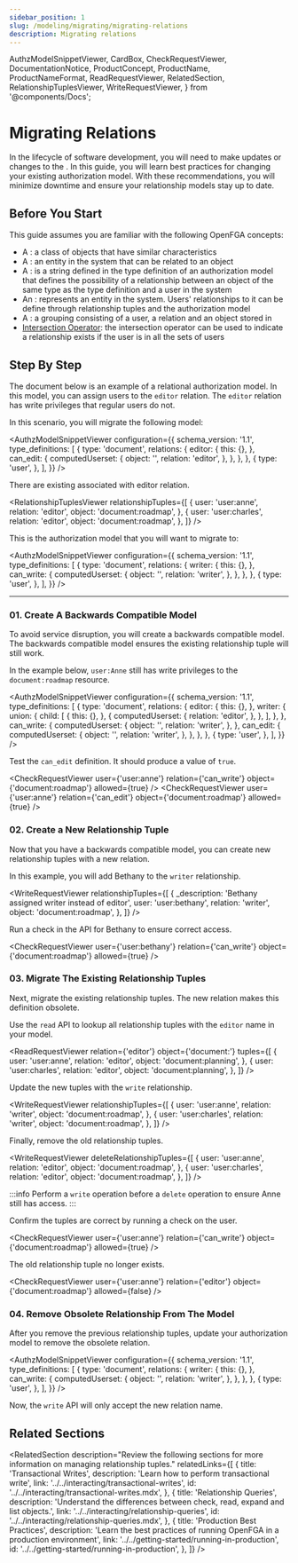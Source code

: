 ```yaml
---
sidebar_position: 1
slug: /modeling/migrating/migrating-relations
description: Migrating relations
---
```


  AuthzModelSnippetViewer,
  CardBox,
  CheckRequestViewer,
  DocumentationNotice,
  ProductConcept,
  ProductName,
  ProductNameFormat,
  ReadRequestViewer,
  RelatedSection,
  RelationshipTuplesViewer,
  WriteRequestViewer,
} from '@components/Docs';

# Migrating Relations

<DocumentationNotice />

In the lifecycle of software development, you will need to make updates or changes to the <ProductConcept section="what-is-an-authorization-model" linkName="authorization model" />. In this guide, you will learn best practices for changing your existing authorization model. With these recommendations, you will minimize downtime and ensure your relationship models stay up to date.

## Before You Start

This guide assumes you are familiar with the following OpenFGA concepts:

- A <ProductConcept section="what-is-a-type" linkName="Type" />: a class of objects that have similar characteristics
- A <ProductConcept section="what-is-a-user" linkName="User" />: an entity in the system that can be related to an object
- A <ProductConcept section="what-is-a-relation" linkName="Relation" />: is a string defined in the type definition of an authorization model that defines the possibility of a relationship between an object of the same type as the type definition and a user in the system
- An <ProductConcept section="what-is-an-object" linkName="Object" />: represents an entity in the system. Users' relationships to it can be define through relationship tuples and the authorization model
- A <ProductConcept section="what-is-a-relationship-tuple" linkName="Relationship Tuple" />: a grouping consisting of a user, a relation and an object stored in <ProductName format={ProductNameFormat.ShortForm} />
- [Intersection Operator](../../configuration-language.mdx#the-intersection-operator): the intersection operator can be used to indicate a relationship exists if the user is in all the sets of users

## Step By Step

The document below is an example of a relational authorization model. In this model, you can assign users to the `editor` relation. The `editor` relation has write privileges that regular users do not.

In this scenario, you will migrate the following model:

<AuthzModelSnippetViewer
  configuration={{
    schema_version: '1.1',
    type_definitions: [
      {
        type: 'document',
        relations: {
          editor: {
            this: {},
          },
          can_edit: {
            computedUserset: {
              object: '',
              relation: 'editor',
            },
          },
        },
      },
      {
        type: 'user',
      },
    ],
  }}
/>

There are existing <ProductConcept section="what-is-a-relationship-tuple" linkName="relationship tuples" /> associated with editor relation.

<RelationshipTuplesViewer
  relationshipTuples={[
    {
      user: 'user:anne',
      relation: 'editor',
      object: 'document:roadmap',
    },
    {
      user: 'user:charles',
      relation: 'editor',
      object: 'document:roadmap',
    },
  ]}
/>

This is the authorization model that you will want to migrate to:

<AuthzModelSnippetViewer
  configuration={{
    schema_version: '1.1',
    type_definitions: [
      {
        type: 'document',
        relations: {
          writer: {
            this: {},
          },
          can_write: {
            computedUserset: {
              object: '',
              relation: 'writer',
            },
          },
        },
      },
      {
        type: 'user',
      },
    ],
  }}
/>

<hr />

### 01. Create A Backwards Compatible Model

To avoid service disruption, you will create a backwards compatible model. The backwards compatible model ensures the existing relationship tuple will still work.

In the example below, `user:Anne` still has write privileges to the `document:roadmap` resource.

<AuthzModelSnippetViewer
  configuration={{
    schema_version: '1.1',
    type_definitions: [
      {
        type: 'document',
        relations: {
          editor: {
            this: {},
          },
          writer: {
            union: {
              child: [
                {
                  this: {},
                },
                {
                  computedUserset: {
                    relation: 'editor',
                  },
                },
              ],
            },
          },
          can_write: {
            computedUserset: {
              object: '',
              relation: 'writer',
            },
          },
          can_edit: {
            computedUserset: {
              object: '',
              relation: 'writer',
            },
          },
        },
      },
      {
        type: 'user',
      },
    ],
  }}
/>

Test the `can_edit` definition. It should produce a value of `true`.

<CheckRequestViewer user={'user:anne'} relation={'can_write'} object={'document:roadmap'} allowed={true} />
<CheckRequestViewer user={'user:anne'} relation={'can_edit'} object={'document:roadmap'} allowed={true} />

### 02. Create a New Relationship Tuple

Now that you have a backwards compatible model, you can create new relationship tuples with a new relation.

In this example, you will add Bethany to the `writer` relationship.

<WriteRequestViewer
  relationshipTuples={[
    {
      _description: 'Bethany assigned writer instead of editor',
      user: 'user:bethany',
      relation: 'writer',
      object: 'document:roadmap',
    },
  ]}
/>

Run a check in the API for Bethany to ensure correct access.

<CheckRequestViewer user={'user:bethany'} relation={'can_write'} object={'document:roadmap'} allowed={true} />

### 03. Migrate The Existing Relationship Tuples

Next, migrate the existing relationship tuples. The new relation makes this definition obsolete.

Use the `read` API to lookup all relationship tuples with the `editor` name in your model.

<ReadRequestViewer
  relation={'editor'}
  object={'document:'}
  tuples={[
    {
      user: 'user:anne',
      relation: 'editor',
      object: 'document:planning',
    },
    {
      user: 'user:charles',
      relation: 'editor',
      object: 'document:planning',
    },
  ]}
/>

Update the new tuples with the `write` relationship.

<WriteRequestViewer
  relationshipTuples={[
    {
      user: 'user:anne',
      relation: 'writer',
      object: 'document:roadmap',
    },
    {
      user: 'user:charles',
      relation: 'writer',
      object: 'document:roadmap',
    },
  ]}
/>

Finally, remove the old relationship tuples.

<WriteRequestViewer
  deleteRelationshipTuples={[
    {
      user: 'user:anne',
      relation: 'editor',
      object: 'document:roadmap',
    },
    {
      user: 'user:charles',
      relation: 'editor',
      object: 'document:roadmap',
    },
  ]}
/>

:::info
Perform a `write` operation before a `delete` operation to ensure Anne still has access.
:::

Confirm the tuples are correct by running a check on the user.

<CheckRequestViewer user={'user:anne'} relation={'can_write'} object={'document:roadmap'} allowed={true} />

The old relationship tuple no longer exists.

<CheckRequestViewer user={'user:anne'} relation={'editor'} object={'document:roadmap'} allowed={false} />

### 04. Remove Obsolete Relationship From The Model

After you remove the previous relationship tuples, update your authorization model to remove the obsolete relation.

<AuthzModelSnippetViewer
  configuration={{
    schema_version: '1.1',
    type_definitions: [
      {
        type: 'document',
        relations: {
          writer: {
            this: {},
          },
          can_write: {
            computedUserset: {
              object: '',
              relation: 'writer',
            },
          },
        },
      },
      {
        type: 'user',
      },
    ],
  }}
/>

Now, the `write` API will only accept the new relation name.

## Related Sections

<RelatedSection
  description="Review the following sections for more information on managing relationship tuples."
  relatedLinks={[
    {
      title: 'Transactional Writes',
      description: 'Learn how to perform transactional write',
      link: '../../interacting/transactional-writes',
      id: '../../interacting/transactional-writes.mdx',
    },
    {
      title: 'Relationship Queries',
      description: 'Understand the differences between check, read, expand and list objects.',
      link: '../../interacting/relationship-queries',
      id: '../../interacting/relationship-queries.mdx',
    },
    {
      title: 'Production Best Practices',
      description: 'Learn the best practices of running OpenFGA in a production environment',
      link: '../../getting-started/running-in-production',
      id: '../../getting-started/running-in-production',
    },
  ]}
/>
